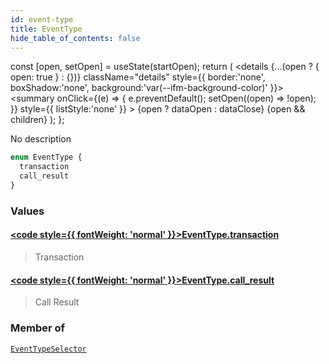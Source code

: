 ```yaml
---
id: event-type
title: EventType
hide_table_of_contents: false
---
```







  const [open, setOpen] = useState(startOpen);
  return (
    <details {...(open ? { open: true } : {})} className="details" style={{ border:'none', boxShadow:'none', background:'var(--ifm-background-color)' }}>
      <summary
        onClick={(e) => {
          e.preventDefault();
          setOpen((open) => !open);
        }}
        style={{ listStyle:'none' }}
      >
      {open ? dataOpen : dataClose}
      </summary>
      {open && children}
    </details>
  );
};








No description


```graphql
enum EventType {
  transaction
  call_result
}
```




### Values

#### [<code style={{ fontWeight: 'normal' }}>EventType.<b>transaction</b></code>](#)  
> 
> 
> Transaction
> 

#### [<code style={{ fontWeight: 'normal' }}>EventType.<b>call_result</b></code>](#)  
> 
> 
> Call Result
> 



### Member of

[`EventTypeSelector`](/docs/graphql-reference/inputs/event-type-selector)  <Badge class="secondary" text="input"/>

